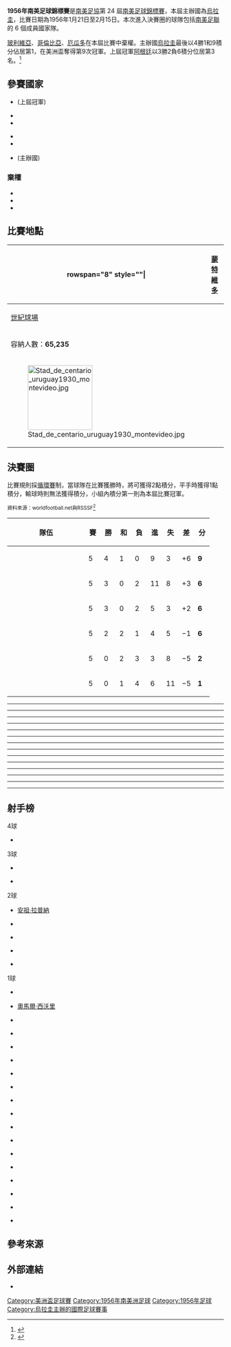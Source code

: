 {{noteTA
|G1=足球
|G2=People
|G3=地名
|G4=Toponym
}}
{{Infobox 國際足球賽事賽季
| tourney_name    = 南美足球錦標賽
| year            = 1956年
| other_titles    = {{lang|en|1956 South American Championship}}
| image           = 
| size            = 
| caption         = 
| edition         = 24
| country         = 烏拉圭
| defending_champ = ARG
| dates           = 1月21日–2月15日
| num_teams       = 6 隊
| confederations  = 1
| venues          = 1
| cities          = 1
| champion        = URU
| count           = 9
| second          = CHI
| third           = ARG
| fourth          = BRA
| fourth-flagvar  = 1889
| matches         = 15
| goals           = 38
| attendance      = 568000
| top_scorer      = {{flagicon|CHI}} {{le|恩里克·霍马察巴尔|Enrique Hormazábal}}<small>（4 球）</small>
| player          = {{flagicon|URU}} {{le|奥斯卡·米格斯|Óscar Míguez}}<ref>{{Cite web |language=en |url=http://www.rsssf.com/tabless/sachampfulltrivia.html |title=The Copa América Archive – Trivia |publisher=rsssf.com |accessdate=2016-05-08 |archive-date=2018-10-13 |archive-url=https://web.archive.org/web/20181013015110/http://www.rsssf.com/tabless/sachampfulltrivia.html |dead-url=no }}</ref>
| prevseason      = [[1955年南美足球錦標賽|1955]]
| nextseason      = [[1957年南美足球錦標賽|1957]]
}}

'''1956年南美足球錦標賽'''是[[南美足協|南美足協]]第 24 屆[[美洲盃足球賽|南美足球錦標賽]]，本屆主辦國為[[烏拉圭|烏拉圭]]，比賽日期為1956年1月21日至2月15日。本次進入決賽圈的球隊包括[[南美足聯|南美足聯]]的 6 個成員國家隊。

[[玻利維亞國家足球隊|玻利維亞]]、[[哥倫比亞國家足球隊|哥倫比亞]]、[[厄瓜多國家足球隊|厄瓜多]]在本屆比賽中棄權。主辦國[[烏拉圭國家足球隊|烏拉圭]]最後以4勝1和9積分佔居第1，在美洲盃奪得第9次冠軍。上屆冠軍[[阿根廷國家足球隊|阿根廷]]以3勝2負6積分位居第3名。<ref name="RSSSF">{{cite web |language=en |url=http://www.rsssf.com/tables/56safull.html |title=South American Championship 1956 |publisher=RSSSF |date=2009-08-12 |accessdate=2016-05-08 |archive-date=2011-10-10 |archive-url=https://web.archive.org/web/20111010232903/http://www.rsssf.com/tables/56safull.html |dead-url=no }}</ref>

==參賽國家==
{{col-begin}}
{{col-2}}
* {{fb|ARG}} (上屆冠軍)
* {{fb|BRA}} 
* {{fb|CHI}} 
{{col-2}}
* {{fb|PAR}} 
* {{fb|PER}}
* {{fb|URU}} (主辦國)
{{col-end}}
===棄權===
* {{fb|BOL}}
* {{fb|COL}}
* {{fb|ECU}}
==比賽地點==
{| class="wikitable" style="text-align:center"
|-
! rowspan="8" style=""|{{location map+ |Uruguay |Argentina |float=right |width=325 |caption= |places=
{{location map~ |Uruguay |lat=-34.883611|long=-56.181944 |label=[[蒙特維多|蒙特維多]] |position=top }}
}}
! [[蒙特維多|蒙特維多]]
|-
| [[世紀球場|世紀球場]]
|-
| 容納人數：'''65,235'''
|-
| [[File:Stad_de_centario_uruguay1930_montevideo.jpg|150px]]
|}

==決賽圈==
比賽規則採[[循環賽|循環賽]]制，當球隊在比賽獲勝時，將可獲得2點積分，平手時獲得1點積分，輸球時則無法獲得積分，小組內積分第一則為本屆比賽冠軍。

<small>資料來源：worldfootball.net與RSSSF<ref>{{cite web |language=en |url=http://www.worldfootball.net/schedule/copa-america-1956-in-uruguay-endrunde/0/ |title=Copa América 1956 Uruguay » Final round |publisher=worldfootball.net |date= |accessdate=2016-05-08 |archive-date=2019-07-03 |archive-url=https://web.archive.org/web/20190703105057/https://www.worldfootball.net/schedule/copa-america-1956-in-uruguay-endrunde/0/ |dead-url=no }}</ref></small>
{| class="wikitable" style="text-align:center"
|-
! width=165 | 隊伍
! width=20 | 賽
! width=20 | 勝
! width=20 | 和
! width=20 | 負
! width=20 | 進
! width=20 | 失
! width=20 | 差
! width=20 | 分
|- align=center bgcolor=gold
|align=left | {{fb|URU}}
|5||4||1||0||9||3||+6||'''9'''
|- align=center
| align=left | {{fb|CHI}}
|5||3||0||2||11||8||+3||'''6'''
|- align=center
| align=left | {{fb|ARG}}
|5||3||0||2||5||3||+2||'''6'''
|- align=center
| align=left | {{fb|BRA|1889}}
|5||2||2||1||4||5||−1||'''6'''
|- align=center
| align=left | {{fb|PAR|1954}}
|5||0||2||3||3||8||−5||'''2'''
|- align=center
| align=left | {{fb|PER}}
|5||0||1||4||6||11||−5||'''1'''
|}

{{football box
| date = 1956年1月21日
| team1 = {{fb-rt|URU}}
| score = 4–2
| team2 = {{fb|PAR|1954}}
| goals1 = {{le|奥斯卡·米格斯|Óscar Míguez|米格斯}} {{goal|12}} <br> {{le|吉列爾莫·艾斯卡拉達|Guillermo Escalada|艾斯卡拉達}} {{goal|25||32}} <br> {{link-es|沃爾特·羅克|Walter Roque|羅克}} {{goal|65}}
| goals2 = {{le|馬克西莫·羅隆|Máximo Rolón|羅隆}} {{goal|81}} <br> {{link-pl|安東尼奧·戈麥斯|Antonio Gómez (footballer)|戈麥斯}} {{goal|89}}
| stadium = [[蒙特維多|蒙特維多]][[世紀球場|世紀球場]]
| attendance = 55,000
| referee = {{link-fr|胡安·里吉斯·布罗兹|Juan Regis Brozzi}} ([[阿根廷足球協會|阿根廷]])
}}
----
{{football box
| date = 1956年1月22日
| team1 = {{fb-rt|ARG}}
| score = 2–1
| team2 = {{fb|PER}}
| goals1 = [[奧馬爾·西沃里|西沃里]] {{goal|43}} <br> {{le|費德里科·法伊洛|Federico Vairo|法伊洛}} {{goal|51}}
| goals2 = {{link-es|羅伯托·德拉戈|Roberto Drago|德拉戈}} {{goal|56}}
| stadium = [[蒙特維多|蒙特維多]][[世紀球場|世紀球場]]
| attendance = 16,000
| referee = {{link-fr|華盛頓·羅德里格斯|Washington Rodríguez}} ([[烏拉圭足球協會|烏拉圭]])
}}
----
{{football box
| date = 1956年1月24日
| team1 = {{fb-rt|CHI}}
| score = 4–1
| team2 = {{fb|BRA|1889}}
| goals1 = {{le|恩里克·霍马察巴尔|Enrique Hormazábal|霍马察巴尔}} {{goal|8||83}} <br> {{le|勒內·梅倫德斯|René Meléndez|梅倫德斯}} {{goal|65}} <br> {{le|萊昂內爾·桑切斯|Leonel Sánchez|L·桑切斯}} {{goal|71}}
| goals2 = {{le|毛羅·拉斐爾|Maurinho|穆里尼奧}} {{goal|38}}
| stadium = [[蒙特維多|蒙特維多]][[世紀球場|世紀球場]]
| attendance = 18,000
| referee = {{link-fr|胡安·里吉斯·布罗兹|Juan Regis Brozzi}} ([[阿根廷足球協會|阿根廷]])
}}
----
{{football box
| date = 1956年1月28日
| team1 = {{fb-rt|URU}}
| score = 2–0
| team2 = {{fb|PER}}
| goals1 = {{le|吉列爾莫·艾斯卡拉達|Guillermo Escalada|艾斯卡拉達}} {{goal|42}} <br> {{le|奥斯卡·米格斯|Óscar Míguez|米格斯}} {{goal|73}}
| goals2 =
| stadium = [[蒙特維多|蒙特維多]][[世紀球場|世紀球場]]
| attendance = 70,000
| referee = {{link-pl|卡耶塔諾·德尼古拉|Cayetano de Nicola}} ([[巴拉圭足球協會|巴拉圭]])
}}
----
{{football box
| date = 1956年1月29日
| team1 = {{fb-rt|BRA|1889}}
| score = 0–0
| team2 = {{fb|PAR|1954}}
| goals1 =
| goals2 =
| stadium = [[蒙特維多|蒙特維多]][[世紀球場|世紀球場]]
| attendance = 45,000
| referee = {{link-fr|塞爾吉奧·布斯塔曼特|Sergio Bustamante}} ([[智利足球協會|智利]])
}}
----
{{football box
| date = 1956年1月29日
| team1 = {{fb-rt|ARG}}
| score = 2–0
| team2 = {{fb|CHI}}
| goals1 = [[安祖·拉普納|拉普納]] {{goal|9||79}}
| goals2 =
| stadium = [[蒙特維多|蒙特維多]][[世紀球場|世紀球場]]
| attendance = 45,000
| referee = 若昂·巴蒂斯塔·勞里托（João Baptista Laurito） ([[巴西足球協會|巴西]])
}}
----
{{football box
| date = 1956年2月1日
| team1 = {{fb-rt|BRA|1889}}
| score = 2–1
| team2 = {{fb|PER}}
| goals1 = {{link-pl|阿爾瓦羅·荷西·羅德里格斯·瓦倫特|Âlvaro José Rodrigues Valente|阿爾瓦羅}} {{goal|10}} <br> {{link-pt|穆瓦斯·費雷拉·阿爾維斯|Moysés Ferreira Alves|泽齐尼奥}} {{goal|80}}
| goals2 = {{link-es|羅伯托·德拉戈|Roberto Drago|德拉戈}} {{goal|42}}
| stadium = [[蒙特維多|蒙特維多]][[世紀球場|世紀球場]]
| attendance = 20,000
| referee = {{link-fr|華盛頓·羅德里格斯|Washington Rodríguez}} ([[烏拉圭足球協會|烏拉圭]])
}}
----
{{football box
| date = 1956年2月1日
| team1 = {{fb-rt|ARG}}
| score = 1–0
| team2 = {{fb|PAR|1954}}
| goals1 = {{link-es|卡洛斯·切科纳托|Carlos Cecconato|切科纳托}} {{goal|54}}
| goals2 =
| stadium = [[蒙特維多|蒙特維多]][[世紀球場|世紀球場]]
| attendance = 20,000
| referee = 若昂·巴蒂斯塔·勞里托（João Baptista Laurito） ([[巴西足球協會|巴西]])
}}
----
{{football box
| date = 1956年2月5日
| team1 = {{fb-rt|PAR|1954}}
| score = 1–1
| team2 = {{fb|PER}}
| goals1 = {{le|馬克西莫·羅隆|Máximo Rolón|羅隆}} {{goal|76}}
| goals2 = {{link-es|艾薩克·安德拉德|Isaac Andrade|安德拉德}} {{goal|61}}
| stadium = [[蒙特維多|蒙特維多]][[世紀球場|世紀球場]]
| attendance = 25,000
| referee = {{link-fr|胡安·里吉斯·布罗兹|Juan Regis Brozzi}} ([[阿根廷足球協會|阿根廷]])
}}
----
{{football box
| date = 1956年2月5日
| team1 = {{fb-rt|BRA|1889}}
| score = 1–0
| team2 = {{fb|ARG}}
| goals1 = {{le|路易斯·圖切羅|Luís Trochillo|路易津奧}} {{goal|88}}
| goals2 =
| stadium = [[蒙特維多|蒙特維多]][[世紀球場|世紀球場]]
| attendance = 25,000
| referee = {{link-fr|華盛頓·羅德里格斯|Washington Rodríguez}} ([[烏拉圭足球協會|烏拉圭]])
}}
----
{{football box
| date = 1956年2月6日
| team1 = {{fb-rt|URU}}
| score = 2–1
| team2 = {{fb|CHI}}
| goals1 = {{le|奥斯卡·米格斯|Óscar Míguez|米格斯}} {{goal|12}} <br> {{le|卡洛斯·博爾赫斯|Carlos Borges|博爾赫斯}} {{goal|58}}
| goals2 = {{le|海梅·拉米雷斯|Jaime Ramírez Banda|拉米雷斯}} {{goal|59}}
| stadium = [[蒙特維多|蒙特維多]][[世紀球場|世紀球場]]
| attendance = 60,000
| referee = {{link-fr|胡安·里吉斯·布罗兹|Juan Regis Brozzi}} ([[阿根廷足球協會|阿根廷]])
}}
----
{{football box
| date = 1956年2月9日
| team1 = {{fb-rt|CHI}}
| score = 4–3
| team2 = {{fb|PER}}
| goals1 = {{le|恩里克·霍马察巴尔|Enrique Hormazábal|霍马察巴尔}} {{goal|15}} <br> {{le|曼努埃爾·穆尼奧斯|Manuel Muñoz (footballer)|穆尼奧斯}} {{goal|34}} <br> {{le|荷西·斐南迪茲|José Fernández (Chilean footballer)|斐南迪茲}} {{goal|70}} <br> {{le|萊昂內爾·桑切斯|Leonel Sánchez|L·桑切斯}} {{goal|86}}
| goals2 = {{le|菲利克斯·卡斯提洛|Félix Castillo|卡斯提洛}} {{goal|22}} <br> {{link-es|馬克西莫·莫斯克拉|Máximo Mosquera|莫斯克拉}} {{goal|57}} <br> {{le|奧斯卡·戈麥斯·桑切斯|Óscar Gómez Sánchez|O·桑切斯}} {{goal|80}}
| stadium = [[蒙特維多|蒙特維多]][[世紀球場|世紀球場]]
| attendance = 5,000
| referee = {{link-fr|胡安·里吉斯·布罗兹|Juan Regis Brozzi}} ([[阿根廷足球協會|阿根廷]])
}}
----
{{football box
| date = 1956年2月10日
| team1 = {{fb-rt|URU}}
| score = 0–0
| team2 = {{fb|BRA|1889}}
| goals1 =
| goals2 =
| stadium = [[蒙特維多|蒙特維多]][[世紀球場|世紀球場]]
| attendance = 80,000
| referee = {{link-fr|胡安·里吉斯·布罗兹|Juan Regis Brozzi}} ([[阿根廷足球協會|阿根廷]])
}}
----
{{football box
| date = 1956年2月12日
| team1 = {{fb-rt|CHI}}
| score = 2–0
| team2 = {{fb|PAR|1954}}
| goals1 = {{le|恩里克·霍马察巴尔|Enrique Hormazábal|霍马察巴尔}} {{goal|41}} <br> {{le|海梅·拉米雷斯|Jaime Ramírez Banda|拉米雷斯}} {{goal|51}}
| goals2 =
| stadium = [[蒙特維多|蒙特維多]][[世紀球場|世紀球場]]
| attendance = 4,000
| referee = {{link-fr|華盛頓·羅德里格斯|Washington Rodríguez}} ([[烏拉圭足球協會|烏拉圭]])
}}
----
{{football box
| date = 1956年2月15日
| team1 = {{fb-rt|URU}}
| score = 1–0
| team2 = {{fb|ARG}}
| goals1 = {{le|哈維爾·安布羅伊斯|Javier Ambrois|安布羅伊斯}} {{goal|23}}
| goals2 =
| stadium = [[蒙特維多|蒙特維多]][[世紀球場|世紀球場]]
| attendance = 80,000
| referee = {{link-pl|卡耶塔諾·德尼古拉|Cayetano de Nicola}} ([[巴拉圭足球協會|巴拉圭]])
}}

{{winners|fb|1956年南美足球錦標賽|Uruguay|9}}

==射手榜==
;4球
* {{flagicon|CHI}} {{le|恩里克·霍马察巴尔|Enrique Hormazábal}}

;3球
{{col-begin}}
{{col-3}}
* {{flagicon|URU}} {{le|吉列爾莫·艾斯卡拉達|Guillermo Escalada}}
{{col-3}}
* {{flagicon|URU}} {{le|奥斯卡·米格斯|Óscar Míguez}}
{{col-3}}
{{col-end}}

;2球
{{col-begin}}
{{col-3}}
* {{flagicon|ARG}} [[安祖·拉普納|安祖·拉普納]]
* {{flagicon|CHI}} {{le|海梅·拉米雷斯|Jaime Ramírez Banda}}
{{col-3}}
* {{flagicon|CHI}} {{le|萊昂內爾·桑切斯|Leonel Sánchez}}
* {{flagicon|PAR|1954}} {{le|馬克西莫·羅隆|Máximo Rolón}}
{{col-3}}
* {{flagicon|PER}} {{link-es|羅伯托·德拉戈|Roberto Drago}}
{{col-end}}

;1球
{{col-begin}}
{{col-3}}
* {{flagicon|ARG}} {{link-es|卡洛斯·切科纳托|Carlos Cecconato}}
* {{flagicon|ARG}} [[奧馬爾·西沃里|奧馬爾·西沃里]]
* {{flagicon|ARG}} {{le|費德里科·法伊洛|Federico Vairo}}
* {{flagicon|BRA|1889}} {{link-pl|阿爾瓦羅·荷西·羅德里格斯·瓦倫特|Âlvaro José Rodrigues Valente|阿爾瓦羅}}
* {{flagicon|BRA|1889}} {{le|路易斯·圖切羅|Luís Trochillo|路易津奧}}
* {{flagicon|BRA|1889}} {{le|毛羅·拉斐爾|Maurinho|穆里尼奧}}
{{col-3}}
* {{flagicon|BRA|1889}} {{link-pt|穆瓦斯·費雷拉·阿爾維斯|Moysés Ferreira Alves|泽齐尼奥}}
* {{flagicon|CHI}} {{le|荷西·斐南迪茲|José Fernández (Chilean footballer)}}
* {{flagicon|CHI}} {{le|曼努埃爾·穆尼奧斯|Manuel Muñoz (footballer)}}
* {{flagicon|CHI}} {{le|勒內·梅倫德斯|René Meléndez}}
* {{flagicon|PAR|1954}} {{link-pl|安東尼奧·戈麥斯|Antonio Gómez (footballer)}}
* {{flagicon|PER}} {{link-es|艾薩克·安德拉德|Isaac Andrade}}
{{col-3}}
* {{flagicon|PER}} {{le|菲利克斯·卡斯提洛|Félix Castillo}}
* {{flagicon|PER}} {{le|奧斯卡·戈麥斯·桑切斯|Óscar Gómez Sánchez}}
* {{flagicon|PER}} {{link-es|馬克西莫·莫斯克拉|Máximo Mosquera}}
* {{flagicon|URU}} {{le|哈維爾·安布羅伊斯|Javier Ambrois}}
* {{flagicon|URU}} {{le|卡洛斯·博爾赫斯|Carlos Borges}}
* {{flagicon|URU}} {{link-es|沃爾特·羅克|Walter Roque}}
{{col-end}}

==參考來源==
{{reflist}}

==外部連結==
* {{cite web |language=en |url=http://www.rsssf.com/tables/56safull.html |title=South American Championship 1956 |publisher=RSSSF |date= |accessdate= |archive-date=2011-10-10 |archive-url=https://web.archive.org/web/20111010232903/http://www.rsssf.com/tables/56safull.html |dead-url=no }}

{{美洲盃足球賽}}
{{國際足球}}

[[Category:美洲盃足球賽|Category:美洲盃足球賽]]
[[Category:1956年南美洲足球|Category:1956年南美洲足球]]
[[Category:1956年足球|Category:1956年足球]]
[[Category:烏拉圭主辦的國際足球賽事|Category:烏拉圭主辦的國際足球賽事]]